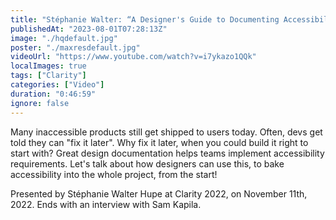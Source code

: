 ```yaml
---
title: "Stéphanie Walter: “A Designer's Guide to Documenting Accessibility” — Clarity 2022"
publishedAt: "2023-08-01T07:28:13Z"
image: "./hqdefault.jpg"
poster: "./maxresdefault.jpg"
videoUrl: "https://www.youtube.com/watch?v=i7ykazo1QQk"
localImages: true
tags: ["Clarity"]
categories: ["Video"]
duration: "0:46:59"
ignore: false
---
```


Many inaccessible products still get shipped to users today. Often, devs get told they can "fix it later". Why fix it later, when you could build it right to start with? Great design documentation helps teams implement accessibility requirements. Let's talk about how designers can use this, to bake accessibility into the whole project, from the start!

Presented by Stéphanie Walter Hupe at Clarity 2022, on November 11th, 2022. Ends with an interview with Sam Kapila.

